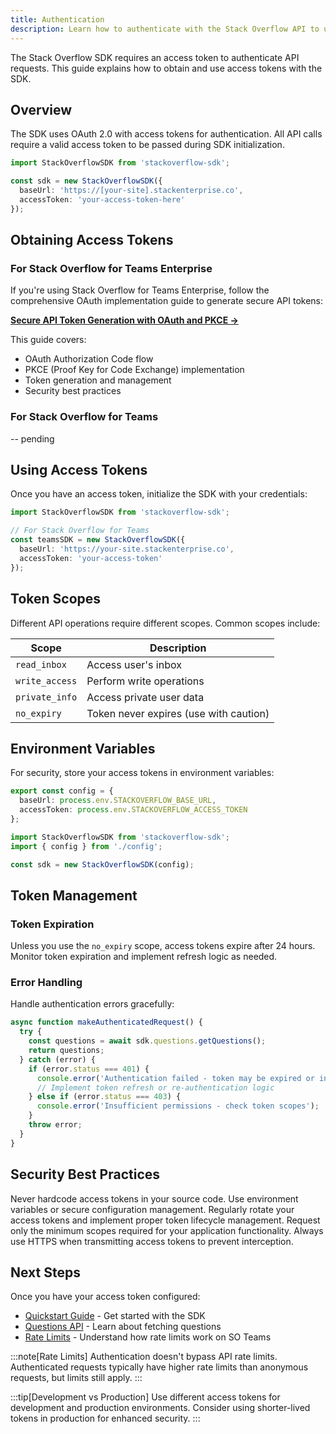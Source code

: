 ```yaml
---
title: Authentication
description: Learn how to authenticate with the Stack Overflow API to use the SDK.
---
```


The Stack Overflow SDK requires an access token to authenticate API requests. This guide explains how to obtain and use access tokens with the SDK.

## Overview

The SDK uses OAuth 2.0 with access tokens for authentication. All API calls require a valid access token to be passed during SDK initialization.

```typescript
import StackOverflowSDK from 'stackoverflow-sdk';

const sdk = new StackOverflowSDK({
  baseUrl: 'https://[your-site].stackenterprise.co',
  accessToken: 'your-access-token-here'
});
```

## Obtaining Access Tokens

### For Stack Overflow for Teams Enterprise

If you're using Stack Overflow for Teams Enterprise, follow the comprehensive OAuth implementation guide to generate secure API tokens:

**[Secure API Token Generation with OAuth and PKCE →](https://stackoverflow.help/en/articles/19820283-secure-api-token-generation-with-oauth-and-pkce)**

This guide covers:
- OAuth Authorization Code flow
- PKCE (Proof Key for Code Exchange) implementation
- Token generation and management
- Security best practices

### For Stack Overflow for Teams

-- pending

## Using Access Tokens

Once you have an access token, initialize the SDK with your credentials:

```typescript title="sdk-setup.ts"
import StackOverflowSDK from 'stackoverflow-sdk';

// For Stack Overflow for Teams
const teamsSDK = new StackOverflowSDK({
  baseUrl: 'https://your-site.stackenterprise.co',
  accessToken: 'your-access-token'
});

```

## Token Scopes

Different API operations require different scopes. Common scopes include:

| Scope | Description |
|-------|-------------|
| `read_inbox` | Access user's inbox |
| `write_access` | Perform write operations |
| `private_info` | Access private user data |
| `no_expiry` | Token never expires (use with caution) |

## Environment Variables

For security, store your access tokens in environment variables:

```typescript title="config.ts"
export const config = {
  baseUrl: process.env.STACKOVERFLOW_BASE_URL,
  accessToken: process.env.STACKOVERFLOW_ACCESS_TOKEN
};
```

```typescript title="app.ts"
import StackOverflowSDK from 'stackoverflow-sdk';
import { config } from './config';

const sdk = new StackOverflowSDK(config);
```

## Token Management

### Token Expiration

Unless you use the `no_expiry` scope, access tokens expire after 24 hours. Monitor token expiration and implement refresh logic as needed.

### Error Handling

Handle authentication errors gracefully:

```typescript title="auth-error-handling.ts"
async function makeAuthenticatedRequest() {
  try {
    const questions = await sdk.questions.getQuestions();
    return questions;
  } catch (error) {
    if (error.status === 401) {
      console.error('Authentication failed - token may be expired or invalid');
      // Implement token refresh or re-authentication logic
    } else if (error.status === 403) {
      console.error('Insufficient permissions - check token scopes');
    }
    throw error;
  }
}
```

## Security Best Practices

<CardGrid>
  <Card title="Secure Storage" icon="lock">
    Never hardcode access tokens in your source code. Use environment variables or secure configuration management.
  </Card>
  <Card title="Token Rotation" icon="refresh">
    Regularly rotate your access tokens and implement proper token lifecycle management.
  </Card>
  <Card title="Scope Limitation" icon="shield">
    Request only the minimum scopes required for your application functionality.
  </Card>
  <Card title="HTTPS Only" icon="certificate">
    Always use HTTPS when transmitting access tokens to prevent interception.
  </Card>
</CardGrid>

## Next Steps

Once you have your access token configured:

- [Quickstart Guide](/quickstart) - Get started with the SDK
- [Questions API](/questions/getall/) - Learn about fetching questions
- [Rate Limits](/guides/rate-limiting) - Understand how rate limits work on SO Teams

:::note[Rate Limits]
Authentication doesn't bypass API rate limits. Authenticated requests typically have higher rate limits than anonymous requests, but limits still apply.
:::

:::tip[Development vs Production]
Use different access tokens for development and production environments. Consider using shorter-lived tokens in production for enhanced security.
:::